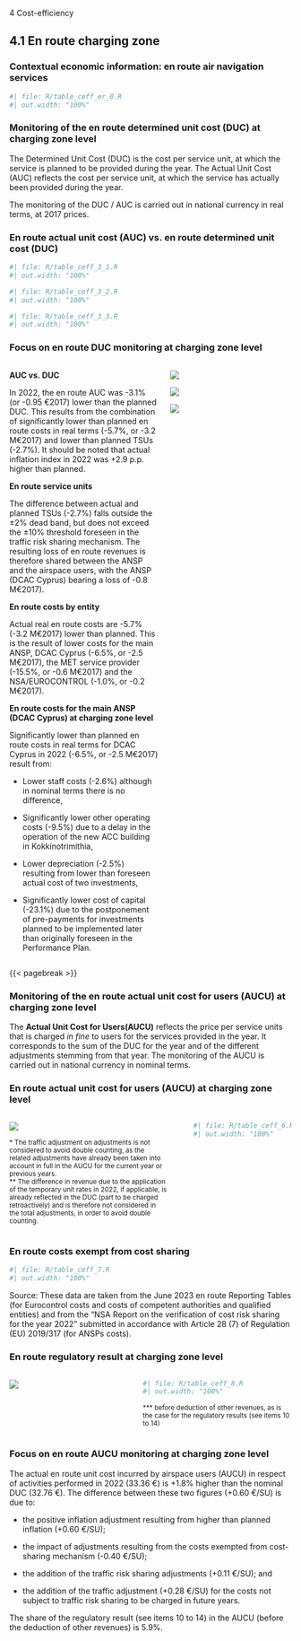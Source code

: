 [4 Cost-efficiency]{class="fakeh1"}

## 4.1 En route charging zone
### Contextual economic information: en route air navigation services

```{r}
#| file: R/table_ceff_er_0.R
#| out.width: "100%"
```  


### Monitoring of the en route determined unit cost (DUC) at charging zone level
  The Determined Unit Cost (DUC) is the cost per service unit, at which the service is planned to be provided during the year. The Actual Unit Cost (AUC) reflects the cost per service unit, at which the service has actually been provided during the year.

The monitoring of the DUC / AUC is carried out in national currency in real terms, at 2017 prices.

### En route actual unit cost (AUC) vs. en route determined unit cost (DUC)

```{r}
#| file: R/table_ceff_3_1.R
#| out.width: "100%"
```  
```{r}
#| file: R/table_ceff_3_2.R
#| out.width: "100%"
```
```{r}
#| file: R/table_ceff_3_3.R
#| out.width: "100%"
```  



### Focus on en route DUC monitoring at charging zone level
  
:::: {.columns}
  
::: {.column width="55%"}
  
<p style="margin-bottom: 0rem;">**AUC vs. DUC**</p>

In 2022, the en route AUC was -3.1% (or -0.95 €2017) lower than the planned DUC. This results from the combination of significantly lower than planned en route costs in real terms (-5.7%, or -3.2 M€2017) and lower than planned TSUs (-2.7%). It should be noted that actual inflation index in 2022 was +2.9 p.p. higher than planned.

<p style="margin-bottom: 0rem;">**En route service units**</p>

The difference between actual and planned TSUs (-2.7%) falls outside the ±2% dead band, but does not exceed the ±10% threshold foreseen in the traffic risk sharing mechanism. The resulting loss of en route revenues is therefore shared between the ANSP and the airspace users, with the ANSP (DCAC Cyprus) bearing a loss of -0.8 M€2017).

<p style="margin-bottom: 0rem;">**En route costs by entity**</p>

Actual real en route costs are -5.7% (-3.2 M€2017) lower than planned. This is the result of lower costs for the main ANSP, DCAC Cyprus (-6.5%, or -2.5 M€2017), the MET service provider (-15.5%, or -0.6 M€2017) and the NSA/EUROCONTROL (-1.0%, or -0.2 M€2017).

<p style="margin-bottom: 0rem;">**En route costs for the main ANSP (DCAC Cyprus) at charging zone level**</p>

Significantly lower than planned en route costs in real terms for DCAC Cyprus in 2022 (-6.5%, or -2.5 M€2017) result from:
- Lower staff costs (-2.6%) although in nominal terms there is no difference,
- Significantly lower other operating costs (-9.5%) due to a delay in the operation of the new ACC building in Kokkinotrimithia,
- Lower depreciation (-2.5%) resulting from lower than foreseen actual cost of two investments,
- Significantly lower cost of capital (-23.1%) due to the postponement of pre-payments for investments planned to be implemented later than originally foreseen in the Performance Plan.


:::
  
::: {.column width="45%"}
![](images/2022/Cyprus/ceff_1_4_1.png)

![](images/2022/Cyprus/ceff_1_4_2.png)


![](images/2022/Cyprus/ceff_1_4_3.png)
:::
  
::::

{{< pagebreak >}}

### Monitoring of the en route actual unit cost for users (AUCU) at charging zone level
The **Actual Unit Cost for Users(AUCU)** reflects the price per service units that is charged *in fine* to users for the services provided in the year. It corresponds to the sum of the DUC for the year and of the different adjustments stemming from that year.
The monitoring of the AUCU is carried out in national currency in nominal terms.


### En route actual unit cost for users (AUCU) at charging zone level
  
:::: {.columns}
  
::: {.column width="61%"}

![](images/2022/Cyprus/ceff_1_6_1.png)

<small>* The traffic adjustment on adjustments is not considered to avoid double counting, as the related adjustments have already been taken into account in full in the AUCU for the current year or previous years.</small><br><small>** The difference in revenue due to the application of the temporary unit rates in 2022, if applicable, is already reflected in the DUC (part to be charged retroactively) and is therefore not considered in the total adjustments, in order to avoid double counting.</small>

:::

::: {.column width="1%"}
:::

::: {.column width="38%"}

```{r}
#| file: R/table_ceff_6.R
#| out.width: "100%"
```  
:::

::::


### En route costs exempt from cost sharing

```{r}
#| file: R/table_ceff_7.R
#| out.width: "100%"
```  
Source: These data are taken from the June 2023 en route Reporting Tables (for Eurocontrol costs and costs of competent authorities and qualified entities) and from the “NSA Report on the verification of cost risk sharing for the year 2022” submitted in accordance with Article 28 (7) of Regulation (EU) 2019/317 (for ANSPs costs).										



### En route regulatory result at charging zone level

:::: {.columns}
  
::: {.column width="45%"}

![](images/2022/Cyprus/ceff_1_8_1.png)

:::

::: {.column width="55%"}

```{r}
#| file: R/table_ceff_8.R
#| out.width: "100%"
```

<small>*** before deduction of other revenues, as is the case for the regulatory results (see items 10 to 14)</small>
:::

::::


### Focus on en route AUCU monitoring at charging zone level
The actual en route unit cost incurred by airspace users (AUCU) in respect of activities performed in 2022 (33.36 €) is +1.8% higher than the nominal DUC (32.76 €). The difference between these two figures (+0.60 €/SU) is due to:
- the positive inflation adjustment resulting from higher than planned inflation (+0.60 €/SU);
- the impact of adjustments resulting from the costs exempted from cost-sharing mechanism (-0.40 €/SU);
- the addition of the traffic risk sharing adjustments (+0.11 €/SU); and
- the addition of the traffic adjustment (+0.28 €/SU) for the costs not subject to traffic risk sharing to be charged in future years.
The share of the regulatory result (see items 10 to 14) in the AUCU (before the deduction of other revenues) is 5.9%.